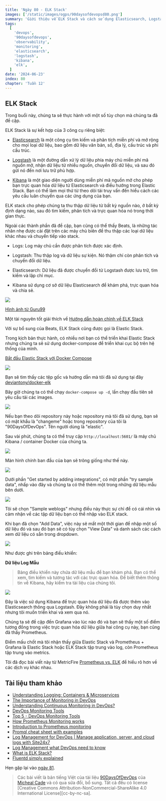 ```yaml
---
title: 'Ngày 80 - ELK Stack'
images: ['/static/images/ogps/90daysofdevopsd80.png']
summary: 'Giới thiệu về ELK Stack và cách sử dụng Elasticsearch, Logstash, và Kibana để thu thập, phân tích, và trực quan hóa log từ nhiều nguồn khác nhau một cách hiệu quả'
tags:
  [
    'devops',
    '90daysofdevops',
    'observability',
    'monitoring',
    'elasticsearch',
    'logstash',
    'kibana',
    'elk',
  ]
date: '2024-06-23'
index: 80
chapter: 'Tuần 12'
---
```


<TOCInline toc={props.toc} asDisclosure />

## ELK Stack

Trong buổi này, chúng ta sẽ thực hành với một số tùy chọn mà chúng ta đã đề cập.

ELK Stack là sự kết hợp của 3 công cụ riêng biệt:

- [Elasticsearch](https://www.elastic.co/what-is/elasticsearch) là một công cụ tìm kiếm và phân tích miễn phí và mở rộng cho mọi loại dữ liệu, bao gồm dữ liệu văn bản, số, địa lý, cấu trúc và phi cấu trúc.

- [Logstash](https://www.elastic.co/logstash/) là một đường dẫn xử lý dữ liệu phía máy chủ miễn phí mã nguồn mở, nhận dữ liệu từ nhiều nguồn, chuyển đổi dữ liệu, và sau đó gửi nó đến nơi lưu trữ phù hợp.

- [Kibana](https://www.elastic.co/kibana/) là một giao diện người dùng miễn phí mã nguồn mở cho phép bạn trực quan hóa dữ liệu từ Elasticsearch và điều hướng trong Elastic Stack. Bạn có thể làm mọi thứ từ theo dõi tải truy vấn đến hiểu cách các yêu cầu luân chuyển qua các ứng dụng của bạn.

ELK stack cho phép chúng ta thu thập dữ liệu từ bất kỳ nguồn nào, ở bất kỳ định dạng nào, sau đó tìm kiếm, phân tích và trực quan hóa nó trong thời gian thực.

Ngoài các thành phần đã đề cập, bạn cũng có thể thấy Beats, là những tác nhân nhẹ được cài đặt trên các máy chủ biên để thu thập các loại dữ liệu khác nhau và chuyển tiếp vào stack.

- Logs: Log máy chủ cần được phân tích được xác định.

- Logstash: Thu thập log và dữ liệu sự kiện. Nó thậm chí còn phân tích và chuyển đổi dữ liệu.

- Elasticsearch: Dữ liệu đã được chuyển đổi từ Logstash được lưu trữ, tìm kiếm và lập chỉ mục.

- Kibana sử dụng cơ sở dữ liệu Elasticsearch để khám phá, trực quan hóa và chia sẻ.

![](/static/images/assets/Day80_Monitoring8.png)

[Hình ảnh từ Guru99](https://www.guru99.com/elk-stack-tutorial.html)

Một tài nguyên tốt giải thích về [Hướng dẫn hoàn chỉnh về ELK Stack](https://logz.io/learn/complete-guide-elk-stack/)

Với sự bổ sung của Beats, ELK Stack cũng được gọi là Elastic Stack.

Trong kịch bản thực hành, có nhiều nơi bạn có thể triển khai Elastic Stack nhưng chúng ta sẽ sử dụng docker-compose để triển khai cục bộ trên hệ thống của mình.

[Bắt đầu Elastic Stack với Docker Compose](https://www.elastic.co/guide/en/elastic-stack-get-started/current/get-started-stack-docker.html#get-started-docker-tls)

![](/static/images/assets/Day80_Monitoring1.png)

Bạn sẽ tìm thấy các tệp gốc và hướng dẫn mà tôi đã sử dụng tại đây [deviantony/docker-elk](https://github.com/deviantony/docker-elk)

Bây giờ chúng ta có thể chạy `docker-compose up -d`, lần chạy đầu tiên sẽ yêu cầu tải các images.

![](/static/images/assets/Day80_Monitoring2.png)

Nếu bạn theo dõi repository này hoặc repository mà tôi đã sử dụng, bạn sẽ có mật khẩu là "changeme" hoặc trong repository của tôi là "90DaysOfDevOps". Tên người dùng là "elastic".

Sau vài phút, chúng ta có thể truy cập `http://localhost:5601/` là máy chủ Kibana / container Docker của chúng ta.

![](/static/images/assets/Day80_Monitoring3.png)

Màn hình chính ban đầu của bạn sẽ trông giống như thế này.

![](/static/images/assets/Day80_Monitoring4.png)

Dưới phần "Get started by adding integrations", có một phần "try sample data", nhấp vào đây và chúng ta có thể thêm một trong những dữ liệu mẫu bên dưới.

![](/static/images/assets/Day80_Monitoring5.png)

Tôi sẽ chọn "Sample weblogs" nhưng điều này thực sự chỉ để có cái nhìn và cảm nhận về các tập dữ liệu bạn có thể nhập vào ELK stack.

Khi bạn đã chọn "Add Data", việc này sẽ mất một thời gian để nhập một số dữ liệu đó và sau đó bạn sẽ có tùy chọn "View Data" và danh sách các cách xem dữ liệu có sẵn trong dropdown.

![](/static/images/assets/Day80_Monitoring6.png)

Như được ghi trên bảng điều khiển:

**Dữ liệu Log Mẫu**

> Bảng điều khiển này chứa dữ liệu mẫu để bạn khám phá. Bạn có thể xem, tìm kiếm và tương tác với các trực quan hóa. Để biết thêm thông tin về Kibana, hãy kiểm tra tài liệu của chúng tôi.

![](/static/images/assets/Day80_Monitoring7.png)

Đây là việc sử dụng Kibana để trực quan hóa dữ liệu đã được thêm vào Elasticsearch thông qua Logstash. Đây không phải là tùy chọn duy nhất nhưng tôi muốn triển khai và xem qua nó.

Chúng ta sẽ đề cập đến Grafana vào lúc nào đó và bạn sẽ thấy một số điểm tương đồng trong việc trực quan hóa dữ liệu giữa hai công cụ này, bạn cũng đã thấy Prometheus.

Điểm mấu chốt mà tôi nhận thấy giữa Elastic Stack và Prometheus + Grafana là Elastic Stack hoặc ELK Stack tập trung vào log, còn Prometheus tập trung vào metrics.

Tôi đã đọc bài viết này từ MetricFire [Prometheus vs. ELK](https://www.metricfire.com/blog/prometheus-vs-elk/) để hiểu rõ hơn về các dịch vụ khác nhau.

## Tài liệu tham khảo

- [Understanding Logging: Containers & Microservices](https://www.youtube.com/watch?v=MMVdkzeQ848)
- [The Importance of Monitoring in DevOps](https://www.devopsonline.co.uk/the-importance-of-monitoring-in-devops/)
- [Understanding Continuous Monitoring in DevOps?](https://medium.com/devopscurry/understanding-continuous-monitoring-in-devops-f6695b004e3b)
- [DevOps Monitoring Tools](https://www.youtube.com/watch?v=Zu53QQuYqJ0)
- [Top 5 - DevOps Monitoring Tools](https://www.youtube.com/watch?v=4t71iv_9t_4)
- [How Prometheus Monitoring works](https://www.youtube.com/watch?v=h4Sl21AKiDg)
- [Introduction to Prometheus monitoring](https://www.youtube.com/watch?v=5o37CGlNLr8)
- [Promql cheat sheet with examples](https://www.containiq.com/post/promql-cheat-sheet-with-examples)
- [Log Management for DevOps | Manage application, server, and cloud logs with Site24x7](https://www.youtube.com/watch?v=J0csO_Shsj0)
- [Log Management what DevOps need to know](https://devops.com/log-management-what-devops-teams-need-to-know/)
- [What is ELK Stack?](https://www.youtube.com/watch?v=4X0WLg05ASw)
- [Fluentd simply explained](https://www.youtube.com/watch?v=5ofsNyHZwWE&t=14s)

Hẹn gặp lại vào [ngày 81](https://vntechies.dev/courses/90-ngay-devops/ngay-81-fluentd-fluentbit).

> Các bài viết là bản tiếng Việt của tài liệu [90DaysOfDevOps](https://github.com/MichaelCade/90DaysOfDevOps/tree/main/2022/Days) của [Micheal Cade](https://twitter.com/MichaelCade1) và có qua sửa đổi, bổ sung. Tất cả đều có license [Creative Commons Attribution-NonCommercial-ShareAlike 4.0 International License][cc-by-nc-sa].
